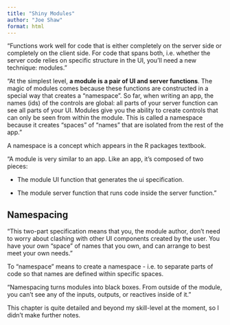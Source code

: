 ```yaml
---
title: "Shiny Modules"
author: "Joe Shaw"
format: html
---
```


"Functions work well for code that is either completely on the server side or completely on the client side. For code that spans both, i.e. whether the server code relies on specific structure in the UI, you’ll need a new technique: modules."

"At the simplest level, **a module is a pair of UI and server functions**. The magic of modules comes because these functions are constructed in a special way that creates a “namespace”. So far, when writing an app, the names (ids) of the controls are global: all parts of your server function can see all parts of your UI. Modules give you the ability to create controls that can only be seen from within the module. This is called a namespace because it creates “spaces” of “names” that are isolated from the rest of the app."

A namespace is a concept which appears in the R packages textbook.

"A module is very similar to an app. Like an app, it’s composed of two pieces:

- The module UI function that generates the ui specification.

- The module server function that runs code inside the server function."

## Namespacing

"This two-part specification means that you, the module author, don’t need to worry about clashing with other UI components created by the user. You have your own “space” of names that you own, and can arrange to best meet your own needs."

To "namespace" means to create a namespace - i.e. to separate parts of code so that names are defined within specific spaces.

"Namespacing turns modules into black boxes. From outside of the module, you can’t see any of the inputs, outputs, or reactives inside of it."

This chapter is quite detailed and beyond my skill-level at the moment, so I didn't make further notes.

